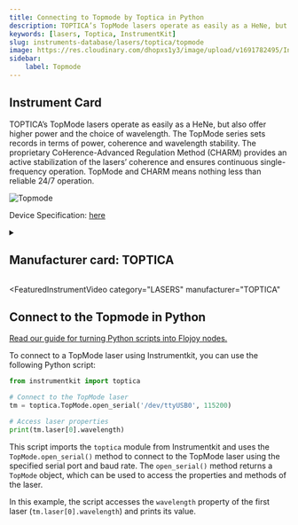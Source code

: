 ```yaml
---
title: Connecting to Topmode by Toptica in Python
description: TOPTICA’s TopMode lasers operate as easily as a HeNe, but also offer higher power and the choice of wavelength. The TopMode series sets records in terms of power, coherence and wavelength stability. The proprietary CoHerence-Advanced Regulation Method (CHARM) provides an active stabilization of the lasers’ coherence and ensures continuous single-frequency operation. TopMode and CHARM means nothing less than reliable 24/7 operation.
keywords: [lasers, Toptica, InstrumentKit] 
slug: instruments-database/lasers/toptica/topmode 
image: https://res.cloudinary.com/dhopxs1y3/image/upload/v1691782495/Instruments/Lasers/TopMode/TopMode.jpg
sidebar:
    label: Topmode 
---
```



## Instrument Card

TOPTICA’s TopMode lasers operate as easily as a HeNe, but also offer higher power and the choice of wavelength. The TopMode series sets records in terms of power, coherence and wavelength stability. The proprietary CoHerence-Advanced Regulation Method (CHARM) provides an active stabilization of the lasers’ coherence and ensures continuous single-frequency operation. TopMode and CHARM means nothing less than reliable 24/7 operation.

![Topmode](https://res.cloudinary.com/dhopxs1y3/image/upload/v1691782495/Instruments/Lasers/TopMode/TopMode.jpg)

Device Specification: [here](https://www.toptica.com/fileadmin/Editors_English/11_brochures_datasheets/01_brochures/toptica_BR_TopMode.pdf)

<details style={{ marginTop: "15px"}}>
<summary><h2 style={{display:'inline'}}>Manufacturer card: TOPTICA</h2></summary>

![TOPTICA](https://res.cloudinary.com/dhopxs1y3/image/upload/v1692806151/Instruments/Vendor%20Logos/Toptica.png)

TOPTICA Photonics is a manufacturer of [lasers](https://en.wikipedia.org/wiki/Laser) for quantum technologies, biophotonics and material inspection

- Headquarters: Germany
- Yearly Revenue (millions, USD): 75
- Vendor Website: [here](https://www.toptica.com/)

</details>


<FeaturedInstrumentVideo
  category="LASERS"
  manufacturer="TOPTICA"
></FeaturedInstrumentVideo>

## Connect to the Topmode in Python

[Read our guide for turning Python scripts into Flojoy nodes.](https://docs.flojoy.ai/contribution/blocks/custom-flojoy-block/)


<Tabs>

<TabItem value="Flojoy" label="Flojoy" className="flojoy-instrument-tabs">

<NodeCardCollection category='LASERS' manufacturer='TOPTICA'></NodeCardCollection>

</TabItem>
<TabItem value="InstrumentKit" label="InstrumentKit">

To connect to a TopMode laser using Instrumentkit, you can use the following Python script:

```python
from instrumentkit import toptica

# Connect to the TopMode laser
tm = toptica.TopMode.open_serial('/dev/ttyUSB0', 115200)

# Access laser properties
print(tm.laser[0].wavelength)
```

This script imports the `toptica` module from Instrumentkit and uses the `TopMode.open_serial()` method to connect to the TopMode laser using the specified serial port and baud rate. The `open_serial()` method returns a `TopMode` object, which can be used to access the properties and methods of the laser.

In this example, the script accesses the `wavelength` property of the first laser (`tm.laser[0].wavelength`) and prints its value.

</TabItem>
</Tabs>